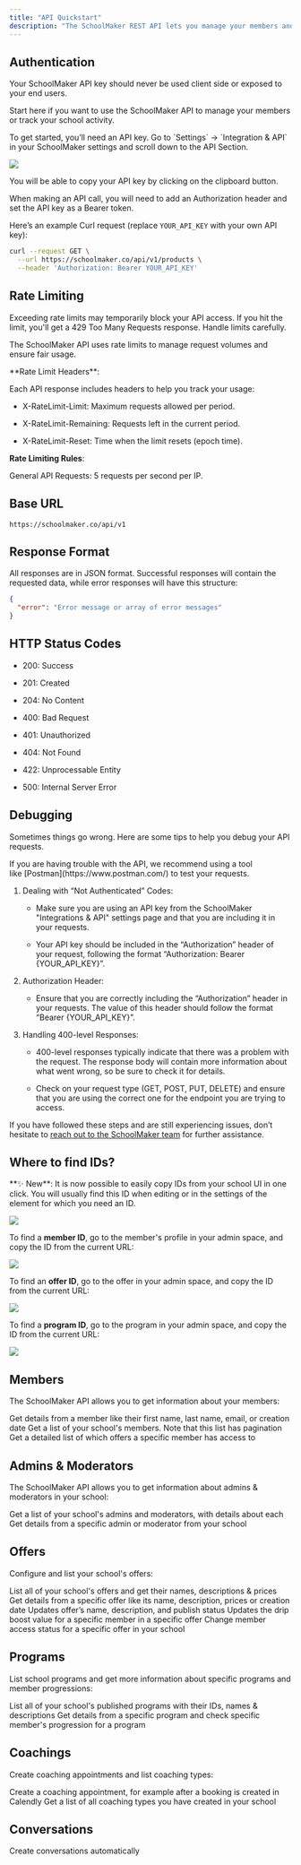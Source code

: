 ```yaml
---
title: "API Quickstart"
description: "The SchoolMaker REST API lets you manage your members and track your school's activity. "
---
```


## Authentication

<Warning>
  Your SchoolMaker API key should never be used client side or exposed to your end users.
</Warning>

Start here if you want to use the SchoolMaker API to manage your members or track your school activity.

<Accordion title="Authentication Steps" defaultOpen={false}>
  To get started, you’ll need an API key. Go to `Settings` -> `Integration & API` in your SchoolMaker settings and scroll down to the API Section.

  ![](/get_api_key.png)

  You will be able to copy your API key by clicking on the clipboard button.

  <Info>
    When making an API call, you will need to add an Authorization header and set the API key as a Bearer token.
  </Info>

  Here’s an example Curl request (replace `YOUR_API_KEY` with your own API key):

  ```bash
  curl --request GET \
    --url https://schoolmaker.co/api/v1/products \
    --header 'Authorization: Bearer YOUR_API_KEY'
  ```
</Accordion>

## Rate Limiting

<Warning>
  Exceeding rate limits may temporarily block your API access. If you hit the limit, you'll get a 429 Too Many Requests response. Handle limits carefully.
</Warning>

The SchoolMaker API uses rate limits to manage request volumes and ensure fair usage.

<Accordion title="Rate Limiting Details" defaultOpen={false}>
  **Rate Limit Headers**:

  Each API response includes headers to help you track your usage:

  * X-RateLimit-Limit: Maximum requests allowed per period.

  * X-RateLimit-Remaining: Requests left in the current period.

  * X-RateLimit-Reset: Time when the limit resets (epoch time).

  **Rate Limiting Rules**:

  General API Requests: 5 requests per second per IP.
</Accordion>

## Base URL

```
https://schoolmaker.co/api/v1
```

## Response Format

All responses are in JSON format. Successful responses will contain the requested data, while error responses will have this structure:

```json
{
  "error": "Error message or array of error messages"
}
```

## HTTP Status Codes

* 200: Success

* 201: Created

* 204: No Content

* 400: Bad Request

* 401: Unauthorized

* 404: Not Found

* 422: Unprocessable Entity

* 500: Internal Server Error

## Debugging

Sometimes things go wrong. Here are some tips to help you debug your API requests.

<Accordion title="Debugging Steps" defaultOpen={false}>
  If you are having trouble with the API, we recommend using a tool like [Postman](https://www.postman.com/) to test your requests.

  1. Dealing with “Not Authenticated” Codes:

     * Make sure you are using an API key from the SchoolMaker "Integrations & API" settings page and that you are including it in your requests.

     * Your API key should be included in the “Authorization” header of your request, following the format “Authorization: Bearer \{YOUR\_API\_KEY}”.

  2. Authorization Header:

     * Ensure that you are correctly including the “Authorization” header in your requests. The value of this header should follow the format “Bearer \{YOUR\_API\_KEY}”.

  3. Handling 400-level Responses:

     * 400-level responses typically indicate that there was a problem with the request. The response body will contain more information about what went wrong, so be sure to check it for details.

     * Check on your request type (GET, POST, PUT, DELETE) and ensure that you are using the correct one for the endpoint you are trying to access.

  If you have followed these steps and are still experiencing issues, don’t hesitate to [reach out to the SchoolMaker team](mailto:support@schoolmaker.co) for further assistance.
</Accordion>

## Where to find IDs?

<Accordion title="How to find member, offer, or program IDs" defaultOpen={false}>
  **✨ New**: It is now possible to easily copy IDs from your school UI in one click. You will usually find this ID when editing or in the settings of the element for which you need an ID.

  ![](/images/id_copy.png)

  To find a **member ID**, go to the member's profile in your admin space, and copy the ID from the current URL:

  ![](/member_id.png)

  To find an **offer ID**, go to the offer in your admin space, and copy the ID from the current URL:

  ![](/offer_id.png)

  To find a **program ID**, go to the program in your admin space, and copy the ID from the current URL:

  ![](/program_id.png)
</Accordion>

## Members

The SchoolMaker API allows you to get information about your members:

<CardGroup cols={2}>
  <Card title="Get member details" icon="user" href="https://docs.schoolmaker.com/api-reference/endpoints/members/list">
    Get details from a member like their first name, last name, email, or creation date
  </Card>

  <Card title="List members" icon="users" href="https://docs.schoolmaker.com/api-reference/endpoints/members/get">
    Get a list of your school's members. Note that this list has pagination
  </Card>

  <Card title="Get member offer accesses" icon="user-magnifying-glass" href="https://docs.schoolmaker.com/api-reference/endpoints/members/accesses">
    Get a detailed list of which offers a specific member has access to
  </Card>
</CardGroup>

## Admins & Moderators

The SchoolMaker API allows you to get information about admins & moderators in your school:

<CardGroup cols="2">
  <Card title="List admins & moderators" icon="user-shield" href="https://docs.schoolmaker.com/api-reference/endpoints/admins/list">
    Get a list of your school's admins and moderators, with details about each
  </Card>

  <Card title="Get admin or moderator details" icon="user-shield" href="https://docs.schoolmaker.com/api-reference/endpoints/admins/get">
    Get details from a specific admin or moderator from your school
  </Card>
</CardGroup>

## Offers

Configure and list your school's offers:

<CardGroup cols={2}>
  <Card title="List all offers" icon="boxes-stacked" href="https://docs.schoolmaker.com/api-reference/endpoints/offers/list">
    List all of your school's offers and get their names, descriptions & prices
  </Card>

  <Card title="Get offer details" icon="box-open-full" href="https://docs.schoolmaker.com/api-reference/endpoints/offers/get">
    Get details from a specific offer like its name, description, prices or creation date
  </Card>

  <Card title="Set offer details" icon="box" href="https://docs.schoolmaker.com/api-reference/endpoints/offers/update">
    Updates offer’s name, description, and publish status
  </Card>

  <Card title="Set a drip boost" icon="calendar-circle-plus" href="https://docs.schoolmaker.com/api-reference/endpoints/offers/set_drip_boost">
    Updates the drip boost value for a specific member in a specific offer
  </Card>

  <Card title="Set offer access for a member" icon="box-circle-check" href="https://docs.schoolmaker.com/api-reference/endpoints/offers/accesses/create">
    Change member access status for a specific offer in your school
  </Card>
</CardGroup>

## Programs

List school programs and get more information about specific programs and member progressions:

<CardGroup cols="2">
  <Card title="List programs" icon="graduation-cap" href="https://docs.schoolmaker.com/api-reference/endpoints/products/list">
    List all of your school's published programs with their IDs, names & descriptions
  </Card>

  <Card title="Get program details" icon="graduation-cap" href="https://docs.schoolmaker.com/api-reference/endpoints/products/get">
    Get details from a specific program and check specific member's progression for a program
  </Card>
</CardGroup>

## Coachings

Create coaching appointments and list coaching types:

<CardGroup cols="2">
  <Card title="Create a coaching appointment" icon="phone-plus" href="https://docs.schoolmaker.com/api-reference/endpoints/coachings/appointments/create">
    Create a coaching appointment, for example after a booking is created in Calendly
  </Card>

  <Card title="List coaching types" icon="phone" href="https://docs.schoolmaker.com/api-reference/endpoints/coachings/types/list">
    Get a list of all coaching types you have created in your school
  </Card>
</CardGroup>

## Conversations

Create conversations automatically